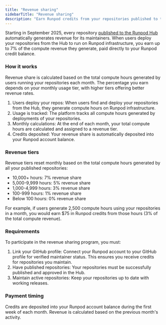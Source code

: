 ```yaml
---
title: "Revenue sharing"
sidebarTitle: "Revenue sharing"
description: "Earn Runpod credits from your repositories published to the Runpod Hub."
---
```


Starting in September 2025, every repository [published to the Runpod Hub](/hub/publishing-guide) automatically generates revenue for its maintainers. When users deploy your repositories from the Hub to run on Runpod infrastructure, you earn up to 7% of the compute revenue they generate, paid directly to your Runpod credit balance.

### How it works

Revenue share is calculated based on the total compute hours generated by users running your repositories each month. The percentage you earn depends on your monthly usage tier, with higher tiers offering better revenue rates.

1. Users deploy your repos: When users find and deploy your repositories from the Hub, they generate compute hours on Runpod infrastructure.
2. Usage is tracked: The platform tracks all compute hours generated by deployments of your repositories.
3. Monthly calculations: At the end of each month, your total compute hours are calculated and assigned to a revenue tier.
4. Credits deposited: Your revenue share is automatically deposited into your Runpod account balance.

### Revenue tiers

Revenue tiers reset monthly based on the total compute hours generated by all your published repositories:

* 10,000+ hours: 7% revenue share
* 5,000-9,999 hours: 5% revenue share
* 1,000-4,999 hours: 3% revenue share
* 100-999 hours: 1% revenue share
* Below 100 hours: 0% revenue share

For example, if users generate 2,500 compute hours using your repositories in a month, you would earn $75 in Runpod credits from those hours (3% of the total compute revenue).

### Requirements

To participate in the revenue sharing program, you must:

1. Link your GitHub profile: Connect your Runpod account to your GitHub profile for verified maintainer status. This ensures you receive credits for repositories you maintain.
2. Have published repositories: Your repositories must be successfully published and approved in the Hub.
3. Maintain active repositories: Keep your repositories up to date with working releases.

### Payment timing

Credits are deposited into your Runpod account balance during the first week of each month. Revenue is calculated based on the previous month's activity.